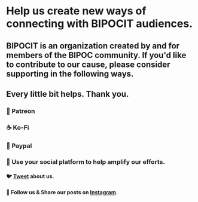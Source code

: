 # Help us create new ways of connecting with BIPOCIT audiences.

## BIPOCIT is an organization created by and for members of the BIPOC community. If you'd like to contribute to our cause, please consider supporting in the following ways.
## Every little bit helps. Thank you.

### 🤝 Patreon
### ☕️ Ko-Fi
### 💸 Paypal
### 📲 Use your social platform to help amplify our efforts.
#### 🐦 <a href="https://twitter.com/BIPOCIT">Tweet</a> about us.
#### 📸 Follow us & Share our posts on <a href=" https://www.instagram.com/bipocit/">Instagram</a>.